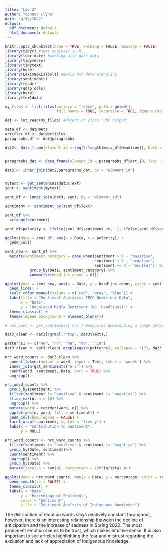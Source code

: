 ```yaml
---
title: "Lab 2"
author: "Connor Flynn"
date: "4/19/2022"
output:
  pdf_document: default
  html_document: default
---
```


```r
knitr::opts_chunk$set(echo = TRUE, warning = FALSE, message = FALSE)
library(tidyr) #text analysis in R
library(lubridate) #working with date data
library(tidyverse)
library(tidytext)
library(here)
library(LexisNexisTools) #Nexis Uni data wrangling
library(sentimentr)
library(readr)
library(qdapTools)
library(here)
library(textdata)
```


```r
my_files <- list.files(pattern = ".docx", path = getwd(),
                       full.names = TRUE, recursive = TRUE, ignore.case = TRUE)

dat <- lnt_read(my_files) #Object of class 'LNT output'
```




```r
meta_df <- dat@meta
articles_df <- dat@articles
paragraphs_df <- dat@paragraphs

dat2<- data_frame(element_id = seq(1:length(meta_df$Headline)), Date = meta_df$Date, Headline = meta_df$Headline)


paragraphs_dat <- data_frame(element_id = paragraphs_df$Art_ID, Text  = paragraphs_df$Paragraph)

dat3 <- inner_join(dat2,paragraphs_dat, by = "element_id")


mytext <- get_sentences(dat3$Text)
sent <- sentiment(mytext)

sent_df <- inner_join(dat3, sent, by = "element_id")

sentiment <- sentiment_by(sent_df$Text)

sent_df %>%
  arrange(sentiment)
```



```r
sent_df$polarity <- ifelse(sent_df$sentiment <0, -1, ifelse(sent_df$sentiment > 0, 1, 0))
```

```r
ggplot(data = sent_df, aes(x = Date, y = polarity)) + 
  geom_col()
```


```r
sent_new <- sent_df %>% 
  mutate(sentiment_category = case_when(sentiment > 0 ~ "positive",
                                        sentiment < 0 ~ "negative",
                                        sentiment == 0 ~ "neutral")) %>%
           group_by(Date, sentiment_category) %>% 
           summarise(headline_count = n()) 

```


```r
ggplot(data = sent_new, aes(x = Date, y = headline_count, color = sentiment_category)) +
  geom_line() +
  scale_color_manual(values = c("red", "grey", "blue")) +
  labs(title = "Sentiment Analysis: IPCC Nexis Uni Data",
       x = "Date",
       y = "Developed Media Sentiment (No. Headlines)") +
  theme_classic() +
  theme(legend.background = element_blank())
```



```r
# nrc_sent <- get_sentiments('nrc') #requires downloading a large dataset via prompt

```


```r
dat3_clean <- dat3[!grepl("http", dat3$Text),]

patterns1 <- c("n6", "n7", "n8", "n9", "n10")
dat3_clean <- dat3_clean[!grepl(paste(patterns1, collapse = "|"), dat3_clean$Text),]
```

```r
nrc_word_counts <- dat3_clean %>%
  unnest_tokens(output = word, input = Text, token = 'words') %>% 
  inner_join(get_sentiments("nrc")) %>%
  count(word, sentiment, Date, sort = TRUE) %>%
  ungroup()
```

```r
nrc_word_counts %>%
  group_by(sentiment) %>%
  filter(sentiment != "positive" & sentiment != "negative") %>% 
  slice_max(n, n = 10) %>% 
  ungroup() %>%
  mutate(word = reorder(word, n)) %>%
  ggplot(aes(n, word, fill = sentiment)) +
  geom_col(show.legend = FALSE) +
  facet_wrap(~sentiment, scales = "free_y") +
  labs(x = "Contribution to sentiment",
       y = NULL)
```
```r
nrc_word_counts <- nrc_word_counts %>%
  filter(sentiment != "positive" & sentiment != "negative") %>% 
  group_by(Date, sentiment)%>% 
  count(sentiment) %>% 
  ungroup() %>%
  group_by(Date) %>% 
  mutate(total_n = sum(n), percentage = 100*(n/total_n))
```

```r
ggplot(data = nrc_word_counts, aes(x = Date, y = percentage, color = sentiment)) + 
  geom_smooth(se = FALSE) + 
  theme_classic() + 
  labs(x = "Date", 
       y = "Percentage of Sentiment", 
       color = "Sentiment", 
       title = "Sentiment Analysis of Indigenous Knowledge") 
```


The distribution of emotion words stays relatively constant throughout, however, there is an interesting relationship between the decline of anticipation and the increase of sadness in Spring 2022. The most prominent emotion seems to be trust, which makes intuitive sense. It is also important to see articles highlighting the fear and mistrust regarding the exclusion and lack of appreciation of Indigenous Knoeledge. 
